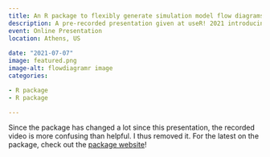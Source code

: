 ```yaml
---
title: An R package to flexibly generate simulation model flow diagrams
description: A pre-recorded presentation given at useR! 2021 introducing one of our new R packages
event: Online Presentation
location: Athens, US
  
date: "2021-07-07"
image: featured.png
image-alt: flowdiagramr image
categories:

- R package
- R package

---
```


Since the package has changed a lot since this presentation, the recorded video is more confusing than helpful. I thus removed it. For the latest on the package, check out the [package website](https://andreashandel.github.io/flowdiagramr/index.html)!

